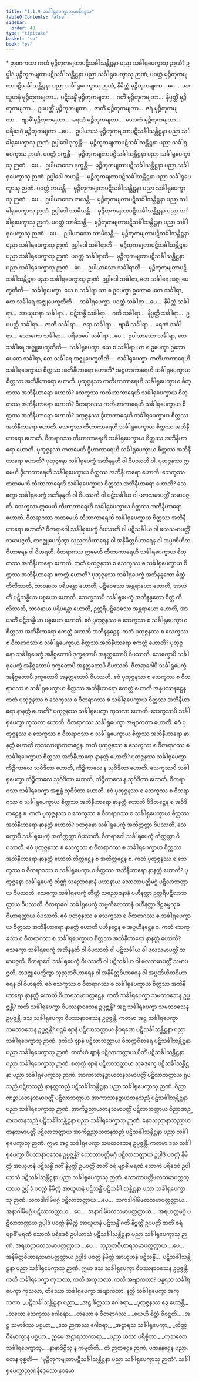```yaml
---
title: "1.1.9 သင်္ခါရုပေက္ခာဉာဏနိဒ္ဒေသ"
tableOfContents: false
sidebar:
  order: 48
type: "tipitaka"
basket: "su"
book: "ps"
---
```



<DynamicBreadcrumb />

<Paragraph type="center" book="ps">
* ဉာဏကထာ
</Paragraph>


<Division number="54" book="ps">

<Paragraph number="394" book="ps">
ကထံ မုဉ္စိတုကမျတာပဋိသင်္ခါသန္တိဋ္ဌနာ ပညာ သင်္ခါရုပေက္ခာသု ဉာဏံ? ဥပ္ပါဒံ မုဉ္စိတုကမျတာပဋိသင်္ခါသန္တိဋ္ဌနာ ပညာ သင်္ခါရုပေက္ခာသု ဉာဏံ, ပဝတ္တံ မုဉ္စိတုကမျတာပဋိသင်္ခါသန္တိဋ္ဌနာ ပညာ သင်္ခါရုပေက္ခာသု ဉာဏံ, နိမိတ္တံ မုဉ္စိတုကမျတာ …ပေ…  အာယူဟနံ မုဉ္စိတုကမျတာ…  ပဋိသန္ဓိံ မုဉ္စိတုကမျတာ…  ဂတိံ မုဉ္စိတုကမျတာ…  နိဗ္ဗတ္တိံ မုဉ္စိတုကမျတာ…  ဥပပတ္တိံ မုဉ္စိတုကမျတာ…  ဇာတိံ မုဉ္စိတုကမျတာ…  ဇရံ မုဉ္စိတုကမျတာ…  ဗျာဓိံ မုဉ္စိတုကမျတာ…  မရဏံ မုဉ္စိတုကမျတာ…  သောကံ မုဉ္စိတုကမျတာ…  ပရိဒေဝံ မုဉ္စိတုကမျတာ …ပေ…  ဥပါယာသံ မုဉ္စိတုကမျတာပဋိသင်္ခါသန္တိဋ္ဌနာ ပညာ သင်္ခါရုပေက္ခာသု ဉာဏံ.
</Paragraph>

<Paragraph number="395" book="ps">
ဥပ္ပါဒေါ ဒုက္ခန္တိ—  မုဉ္စိတုကမျတာပဋိသင်္ခါသန္တိဋ္ဌနာ ပညာ သင်္ခါရုပေက္ခာသု ဉာဏံ. ပဝတ္တံ ဒုက္ခန္တိ—  မုဉ္စိတုကမျတာပဋိသင်္ခါသန္တိဋ္ဌနာ ပညာ သင်္ခါရုပေက္ခာသု ဉာဏံ …ပေ…  ဥပါယာသော ဒုက္ခန္တိ—  မုဉ္စိတုကမျတာပဋိသင်္ခါသန္တိဋ္ဌနာ ပညာ သင်္ခါရုပေက္ခာသု ဉာဏံ.
</Paragraph>

<Paragraph number="396" book="ps">
ဥပ္ပါဒေါ ဘယန္တိ—  မုဉ္စိတုကမျတာပဋိသင်္ခါသန္တိဋ္ဌနာ ပညာ သင်္ခါရုပေက္ခာသု ဉာဏံ. ပဝတ္တံ ဘယန္တိ—  မုဉ္စိတုကမျတာပဋိသင်္ခါသန္တိဋ္ဌနာ ပညာ သင်္ခါရုပေက္ခာသု ဉာဏံ …ပေ…  ဥပါယာသော ဘယန္တိ—  မုဉ္စိတုကမျတာပဋိသင်္ခါသန္တိဋ္ဌနာ ပညာ သင်္ခါရုပေက္ခာသု ဉာဏံ.
</Paragraph>

<Paragraph number="397" book="ps">
ဥပ္ပါဒေါ သာမိသန္တိ—  မုဉ္စိတုကမျတာပဋိသင်္ခါသန္တိဋ္ဌနာ ပညာ သင်္ခါရုပေက္ခာသု ဉာဏံ. ပဝတ္တံ သာမိသန္တိ—  မုဉ္စိတုကမျတာပဋိသင်္ခါသန္တိဋ္ဌနာ ပညာ သင်္ခါရုပေက္ခာသု ဉာဏံ …ပေ…  ဥပါယာသော သာမိသန္တိ—  မုဉ္စိတုကမျတာပဋိသင်္ခါသန္တိဋ္ဌနာ ပညာ သင်္ခါရုပေက္ခာသု ဉာဏံ.
</Paragraph>

<Paragraph number="398" book="ps">
ဥပ္ပါဒေါ သင်္ခါရာတိ—  မုဉ္စိတုကမျတာပဋိသင်္ခါသန္တိဋ္ဌနာ ပညာ သင်္ခါရုပေက္ခာသု ဉာဏံ. ပဝတ္တံ သင်္ခါရာတိ—  မုဉ္စိတုကမျတာပဋိသင်္ခါသန္တိဋ္ဌနာ ပညာ သင်္ခါရုပေက္ခာသု ဉာဏံ …ပေ…  ဥပါယာသော သင်္ခါရာတိ—  မုဉ္စိတုကမျတာပဋိသင်္ခါသန္တိဋ္ဌနာ ပညာ သင်္ခါရုပေက္ခာသု ဉာဏံ.
</Paragraph>

<Paragraph number="399" book="ps">
ဥပ္ပါဒေါ သင်္ခါရာ, တေ သင်္ခါရေ အဇ္ဈုပေက္ခတီတိ—  သင်္ခါရုပေက္ခာ. ယေ စ သင်္ခါရာ ယာ စ ဥပေက္ခာ ဥဘောပေတေ သင်္ခါရာ, တေ သင်္ခါရေ အဇ္ဈုပေက္ခတီတိ—  သင်္ခါရုပေက္ခာ. ပဝတ္တံ သင်္ခါရာ …ပေ…  နိမိတ္တံ သင်္ခါရာ…  အာယူဟနာ သင်္ခါရာ…  ပဋိသန္ဓိ သင်္ခါရာ…  ဂတိ သင်္ခါရာ…  နိဗ္ဗတ္တိ သင်္ခါရာ…  ဥပပတ္တိ သင်္ခါရာ…  ဇာတိ သင်္ခါရာ…  ဇရာ သင်္ခါရာ…  ဗျာဓိ သင်္ခါရာ…  မရဏံ သင်္ခါရာ…  သောကော သင်္ခါရာ…  ပရိဒေဝေါ သင်္ခါရာ …ပေ…  ဥပါယာသော သင်္ခါရာ, တေ သင်္ခါရေ အဇ္ဈုပေက္ခတီတိ—  သင်္ခါရုပေက္ခာ. ယေ စ သင်္ခါရာ ယာ စ ဥပေက္ခာ ဥဘောပေတေ သင်္ခါရာ, တေ သင်္ခါရေ အဇ္ဈုပေက္ခတီတိ—  သင်္ခါရုပေက္ခာ.
</Paragraph>

</Division>
<Division number="55" book="ps">

<Paragraph number="400" book="ps">
ကတိဟာကာရေဟိ သင်္ခါရုပေက္ခာယ စိတ္တဿ အဘိနီဟာရော ဟောတိ? အဋ္ဌဟာကာရေဟိ သင်္ခါရုပေက္ခာယ စိတ္တဿ အဘိနီဟာရော ဟောတိ. ပုထုဇ္ဇနဿ ကတိဟာကာရေဟိ သင်္ခါရုပေက္ခာယ စိတ္တဿ အဘိနီဟာရော ဟောတိ? သေက္ခဿ ကတိဟာကာရေဟိ သင်္ခါရုပေက္ခာယ စိတ္တဿ အဘိနီဟာရော ဟောတိ? ဝီတရာဂဿ ကတိဟာကာရေဟိ သင်္ခါရုပေက္ခာယ စိတ္တဿ အဘိနီဟာရော ဟောတိ? ပုထုဇ္ဇနဿ ဒွီဟာကာရေဟိ သင်္ခါရုပေက္ခာယ စိတ္တဿ အဘိနီဟာရော ဟောတိ. သေက္ခဿ တီဟာကာရေဟိ သင်္ခါရုပေက္ခာယ စိတ္တဿ အဘိနီဟာရော ဟောတိ. ဝီတရာဂဿ တီဟာကာရေဟိ သင်္ခါရုပေက္ခာယ စိတ္တဿ အဘိနီဟာရော ဟောတိ.
</Paragraph>

<Paragraph number="401" book="ps">
ပုထုဇ္ဇနဿ ကတမေဟိ ဒွီဟာကာရေဟိ သင်္ခါရုပေက္ခာယ စိတ္တဿ အဘိနီဟာရော ဟောတိ? ပုထုဇ္ဇနော သင်္ခါရုပေက္ခံ အဘိနန္ဒတိ ဝါ ဝိပဿတိ ဝါ. ပုထုဇ္ဇနဿ ဣမေဟိ ဒွီဟာကာရေဟိ သင်္ခါရုပေက္ခာယ စိတ္တဿ အဘိနီဟာရော ဟောတိ. သေက္ခဿ ကတမေဟိ တီဟာကာရေဟိ သင်္ခါရုပေက္ခာယ စိတ္တဿ အဘိနီဟာရော ဟောတိ? သေက္ခော သင်္ခါရုပေက္ခံ အဘိနန္ဒတိ ဝါ ဝိပဿတိ ဝါ ပဋိသင်္ခါယ ဝါ ဖလသမာပတ္တိံ သမာပဇ္ဇတိ. သေက္ခဿ ဣမေဟိ တီဟာကာရေဟိ သင်္ခါရုပေက္ခာယ စိတ္တဿ အဘိနီဟာရော ဟောတိ. ဝီတရာဂဿ ကတမေဟိ တီဟာကာရေဟိ သင်္ခါရုပေက္ခာယ စိတ္တဿ အဘိနီဟာရော ဟောတိ? ဝီတရာဂေါ သင်္ခါရုပေက္ခံ ဝိပဿတိ ဝါ ပဋိသင်္ခါယ ဝါ ဖလသမာပတ္တိံ သမာပဇ္ဇတိ, တဒဇ္ဈုပေက္ခိတွာ သုညတဝိဟာရေန ဝါ အနိမိတ္တဝိဟာရေန ဝါ အပ္ပဏိဟိတဝိဟာရေန ဝါ ဝိဟရတိ. ဝီတရာဂဿ ဣမေဟိ တီဟာကာရေဟိ သင်္ခါရုပေက္ခာယ စိတ္တဿ အဘိနီဟာရော ဟောတိ.
</Paragraph>

</Division>
<Division number="56" book="ps">

<Paragraph number="402" book="ps">
ကထံ ပုထုဇ္ဇနဿ စ သေက္ခဿ စ သင်္ခါရုပေက္ခာယ စိတ္တဿ အဘိနီဟာရော ဧကတ္တံ ဟောတိ? ပုထုဇ္ဇနဿ သင်္ခါရုပေက္ခံ အဘိနန္ဒတော စိတ္တံ ကိလိဿတိ, ဘာဝနာယ ပရိပန္ထော ဟောတိ, ပဋိဝေဓဿ အန္တရာယော ဟောတိ, အာယတိံ ပဋိသန္ဓိယာ ပစ္စယော ဟောတိ. သေက္ခဿပိ သင်္ခါရုပေက္ခံ အဘိနန္ဒတော စိတ္တံ ကိလိဿတိ, ဘာဝနာယ ပရိပန္ထော ဟောတိ, ဥတ္တရိပဋိဝေဓဿ အန္တရာယော ဟောတိ, အာယတိံ ပဋိသန္ဓိယာ ပစ္စယော ဟောတိ. ဧဝံ ပုထုဇ္ဇနဿ စ သေက္ခဿ စ သင်္ခါရုပေက္ခာယ စိတ္တဿ အဘိနီဟာရော ဧကတ္တံ ဟောတိ အဘိနန္ဒဋ္ဌေန.
</Paragraph>

<Paragraph number="403" book="ps">
ကထံ ပုထုဇ္ဇနဿ စ သေက္ခဿ စ ဝီတရာဂဿ စ သင်္ခါရုပေက္ခာယ စိတ္တဿ အဘိနီဟာရော ဧကတ္တံ ဟောတိ? ပုထုဇ္ဇနော သင်္ခါရုပေက္ခံ အနိစ္စတောပိ ဒုက္ခတောပိ အနတ္တတောပိ ဝိပဿတိ. သေက္ခောပိ သင်္ခါရုပေက္ခံ အနိစ္စတောပိ ဒုက္ခတောပိ အနတ္တတောပိ ဝိပဿတိ. ဝီတရာဂေါပိ သင်္ခါရုပေက္ခံ အနိစ္စတောပိ ဒုက္ခတောပိ အနတ္တတောပိ ဝိပဿတိ. ဧဝံ ပုထုဇ္ဇနဿ စ သေက္ခဿ စ ဝီတရာဂဿ စ သင်္ခါရုပေက္ခာယ စိတ္တဿ အဘိနီဟာရော ဧကတ္တံ ဟောတိ အနုပဿနဋ္ဌေန.
</Paragraph>

<Paragraph number="404" book="ps">
ကထံ ပုထုဇ္ဇနဿ စ သေက္ခဿ စ ဝီတရာဂဿ စ သင်္ခါရုပေက္ခာယ စိတ္တဿ အဘိနီဟာရော နာနတ္တံ ဟောတိ? ပုထုဇ္ဇနဿ သင်္ခါရုပေက္ခာ ကုသလာ ဟောတိ. သေက္ခဿပိ သင်္ခါရုပေက္ခာ ကုသလာ ဟောတိ. ဝီတရာဂဿ သင်္ခါရုပေက္ခာ အဗျာကတာ ဟောတိ. ဧဝံ ပုထုဇ္ဇနဿ စ သေက္ခဿ စ ဝီတရာဂဿ စ သင်္ခါရုပေက္ခာယ စိတ္တဿ အဘိနီဟာရော နာနတ္တံ ဟောတိ ကုသလာဗျာကတဋ္ဌေန.
</Paragraph>

<Paragraph number="405" book="ps">
ကထံ ပုထုဇ္ဇနဿ စ သေက္ခဿ စ ဝီတရာဂဿ စ သင်္ခါရုပေက္ခာယ စိတ္တဿ အဘိနီဟာရော နာနတ္တံ ဟောတိ? ပုထုဇ္ဇနဿ သင်္ခါရုပေက္ခာ ကိဉ္စိကာလေ သုဝိဒိတာ ဟောတိ, ကိဉ္စိကာလေ န သုဝိဒိတာ ဟောတိ. သေက္ခဿပိ သင်္ခါရုပေက္ခာ ကိဉ္စိကာလေ သုဝိဒိတာ ဟောတိ, ကိဉ္စိကာလေ န သုဝိဒိတာ ဟောတိ. ဝီတရာဂဿ သင်္ခါရုပေက္ခာ အစ္စန္တံ သုဝိဒိတာ ဟောတိ. ဧဝံ ပုထုဇ္ဇနဿ စ သေက္ခဿ စ ဝီတရာဂဿ စ သင်္ခါရုပေက္ခာယ စိတ္တဿ အဘိနီဟာရော နာနတ္တံ ဟောတိ ဝိဒိတဋ္ဌေန စ အဝိဒိတဋ္ဌေန စ.
</Paragraph>

<Paragraph number="406" book="ps">
ကထံ ပုထုဇ္ဇနဿ စ သေက္ခဿ စ ဝီတရာဂဿ စ သင်္ခါရုပေက္ခာယ စိတ္တဿ အဘိနီဟာရော နာနတ္တံ ဟောတိ? ပုထုဇ္ဇနော သင်္ခါရုပေက္ခံ အတိတ္တတ္တာ ဝိပဿတိ. သေက္ခောပိ သင်္ခါရုပေက္ခံ အတိတ္တတ္တာ ဝိပဿတိ. ဝီတရာဂေါ သင်္ခါရုပေက္ခံ တိတ္တတ္တာ ဝိပဿတိ. ဧဝံ ပုထုဇ္ဇနဿ စ သေက္ခဿ စ ဝီတရာဂဿ စ သင်္ခါရုပေက္ခာယ စိတ္တဿ အဘိနီဟာရော နာနတ္တံ ဟောတိ တိတ္တဋ္ဌေန စ အတိတ္တဋ္ဌေန စ.
</Paragraph>

<Paragraph number="407" book="ps">
ကထံ ပုထုဇ္ဇနဿ စ သေက္ခဿ စ ဝီတရာဂဿ စ သင်္ခါရုပေက္ခာယ စိတ္တဿ အဘိနီဟာရော နာနတ္တံ ဟောတိ? ပုထုဇ္ဇနော သင်္ခါရုပေက္ခံ တိဏ္ဏံ သညောဇနာနံ ပဟာနာယ သောတာပတ္တိမဂ္ဂံ ပဋိလာဘတ္ထာယ ဝိပဿတိ. သေက္ခော သင်္ခါရုပေက္ခံ တိဏ္ဏံ သညောဇနာနံ ပဟီနတ္တာ ဥတ္တရိပဋိလာဘတ္ထာယ ဝိပဿတိ. ဝီတရာဂေါ သင်္ခါရုပေက္ခံ သဗ္ဗကိလေသာနံ ပဟီနတ္တာ ဒိဋ္ဌဓမ္မသုခဝိဟာရတ္ထာယ ဝိပဿတိ. ဧဝံ ပုထုဇ္ဇနဿ စ သေက္ခဿ စ ဝီတရာဂဿ စ သင်္ခါရုပေက္ခာယ စိတ္တဿ အဘိနီဟာရော နာနတ္တံ ဟောတိ ပဟီနဋ္ဌေန စ အပ္ပဟီနဋ္ဌေန စ.
</Paragraph>

<Paragraph number="408" book="ps">
ကထံ သေက္ခဿ စ ဝီတရာဂဿ စ သင်္ခါရုပေက္ခာယ စိတ္တဿ အဘိနီဟာရော နာနတ္တံ ဟောတိ? သေက္ခော သင်္ခါရုပေက္ခံ အဘိနန္ဒတိ ဝါ ဝိပဿတိ ဝါ ပဋိသင်္ခါယ ဝါ ဖလသမာပတ္တိံ သမာပဇ္ဇတိ. ဝီတရာဂေါ သင်္ခါရုပေက္ခံ ဝိပဿတိ ဝါ ပဋိသင်္ခါယ ဝါ ဖလသမာပတ္တိံ သမာပဇ္ဇတိ, တဒဇ္ဈုပေက္ခိတွာ သုညတဝိဟာရေန ဝါ အနိမိတ္တဝိဟာရေန ဝါ အပ္ပဏိဟိတဝိဟာရေန ဝါ ဝိဟရတိ. ဧဝံ သေက္ခဿ စ ဝီတရာဂဿ စ သင်္ခါရုပေက္ခာယ စိတ္တဿ အဘိနီဟာရော နာနတ္တံ ဟောတိ ဝိဟာရသမာပတ္တဋ္ဌေန.
</Paragraph>

</Division>
<Division number="57" book="ps">

<Paragraph number="409" book="ps">
ကတိ သင်္ခါရုပေက္ခာ သမထဝသေန ဥပ္ပဇ္ဇန္တိ? ကတိ သင်္ခါရုပေက္ခာ ဝိပဿနာဝသေန ဥပ္ပဇ္ဇန္တိ? အဋ္ဌ သင်္ခါရုပေက္ခာ သမထဝသေန ဥပ္ပဇ္ဇန္တိ. ဒသ သင်္ခါရုပေက္ခာ ဝိပဿနာဝသေန ဥပ္ပဇ္ဇန္တိ.
</Paragraph>

<Paragraph number="410" book="ps">
ကတမာ အဋ္ဌ သင်္ခါရုပေက္ခာ သမထဝသေန ဥပ္ပဇ္ဇန္တိ? ပဌမံ ဈာနံ ပဋိလာဘတ္ထာယ နီဝရဏေ ပဋိသင်္ခါသန္တိဋ္ဌနာ ပညာ သင်္ခါရုပေက္ခာသု ဉာဏံ. ဒုတိယံ ဈာနံ ပဋိလာဘတ္ထာယ ဝိတက္ကဝိစာရေ ပဋိသင်္ခါသန္တိဋ္ဌနာ ပညာ သင်္ခါရုပေက္ခာသု ဉာဏံ. တတိယံ ဈာနံ ပဋိလာဘတ္ထာယ ပီတိံ ပဋိသင်္ခါသန္တိဋ္ဌနာ ပညာ သင်္ခါရုပေက္ခာသု ဉာဏံ. စတုတ္ထံ ဈာနံ ပဋိလာဘတ္ထာယ သုခဒုက္ခေ ပဋိသင်္ခါသန္တိဋ္ဌနာ ပညာ သင်္ခါရုပေက္ခာသု ဉာဏံ. အာကာသာနဉ္စာယတနသမာပတ္တိံ ပဋိလာဘတ္ထာယ ရူပသညံ ပဋိဃသညံ နာနတ္တသညံ ပဋိသင်္ခါသန္တိဋ္ဌနာ ပညာ သင်္ခါရုပေက္ခာသု ဉာဏံ. ဝိညာဏဉ္စာယတနသမာပတ္တိံ ပဋိလာဘတ္ထာယ အာကာသာနဉ္စာယတနသညံ ပဋိသင်္ခါသန္တိဋ္ဌနာ ပညာ သင်္ခါရုပေက္ခာသု ဉာဏံ. အာကိဉ္စညာယတနသမာပတ္တိံ ပဋိလာဘတ္ထာယ ဝိညာဏဉ္စာယတနသညံ ပဋိသင်္ခါသန္တိဋ္ဌနာ ပညာ သင်္ခါရုပေက္ခာသု ဉာဏံ. နေဝသညာနာသညာယတနသမာပတ္တိံ ပဋိလာဘတ္ထာယ အာကိဉ္စညာယတနသညံ ပဋိသင်္ခါသန္တိဋ္ဌနာ ပညာ သင်္ခါရုပေက္ခာသု ဉာဏံ. ဣမာ အဋ္ဌ သင်္ခါရုပေက္ခာ သမထဝသေန ဥပ္ပဇ္ဇန္တိ.
</Paragraph>

<Paragraph number="411" book="ps">
ကတမာ ဒသ သင်္ခါရုပေက္ခာ ဝိပဿနာဝသေန ဥပ္ပဇ္ဇန္တိ? သောတာပတ္တိမဂ္ဂံ ပဋိလာဘတ္ထာယ ဥပ္ပါဒံ ပဝတ္တံ နိမိတ္တံ အာယူဟနံ ပဋိသန္ဓိံ ဂတိံ နိဗ္ဗတ္တိံ ဥပပတ္တိံ ဇာတိံ ဇရံ ဗျာဓိံ မရဏံ သောကံ ပရိဒေဝံ ဥပါယာသံ ပဋိသင်္ခါသန္တိဋ္ဌနာ ပညာ သင်္ခါရုပေက္ခာသု ဉာဏံ. သောတာပတ္တိဖလသမာပတ္တတ္ထာယ ဥပ္ပါဒံ ပဝတ္တံ နိမိတ္တံ အာယူဟနံ ပဋိသန္ဓိံ ပဋိသင်္ခါ သန္တိဋ္ဌနာ ပညာ သင်္ခါရုပေက္ခာသု ဉာဏံ. သကဒါဂါမိမဂ္ဂံ ပဋိလာဘတ္ထာယ …ပေ…  သကဒါဂါမိဖလသမာပတ္တတ္ထာယ…  အနာဂါမိမဂ္ဂံ ပဋိလာဘတ္ထာယ …ပေ…  အနာဂါမိဖလသမာပတ္တတ္ထာယ…  အရဟတ္တမဂ္ဂံ ပဋိလာဘတ္ထာယ ဥပ္ပါဒံ ပဝတ္တံ နိမိတ္တံ အာယူဟနံ ပဋိသန္ဓိံ ဂတိံ နိဗ္ဗတ္တိံ ဥပပတ္တိံ ဇာတိံ ဇရံ ဗျာဓိံ မရဏံ သောကံ ပရိဒေဝံ ဥပါယာသံ ပဋိသင်္ခါသန္တိဋ္ဌနာ ပညာ သင်္ခါရုပေက္ခာသု ဉာဏံ. အရဟတ္တဖလသမာပတ္တတ္ထာယ …ပေ…  သုညတဝိဟာရသမာပတ္တတ္ထာယ …ပေ…  အနိမိတ္တဝိဟာရသမာပတ္တတ္ထာယ ဥပ္ပါဒံ ပဝတ္တံ နိမိတ္တံ အာယူဟနံ ပဋိသန္ဓိံ…  ပဋိသင်္ခါသန္တိဋ္ဌနာ ပညာ သင်္ခါရုပေက္ခာသု ဉာဏံ. ဣမာ ဒသ သင်္ခါရုပေက္ခာ ဝိပဿနာဝသေန ဥပ္ပဇ္ဇန္တိ.
</Paragraph>

</Division>
<Division number="58" book="ps">

<Paragraph number="412" book="ps">
ကတိ သင်္ခါရုပေက္ခာ ကုသလာ, ကတိ အကုသလာ, ကတိ အဗျာကတာ? ပန္နရသ သင်္ခါရုပေက္ခာ ကုသလာ, တိဿော သင်္ခါရုပေက္ခာ အဗျာကတာ. နတ္ထိ သင်္ခါရုပေက္ခာ အကုသလာ.
</Paragraph>

<Paragraph number="413" type="verses" book="ps">
_ပဋိသင်္ခါသန္တိဋ္ဌနာ ပညာ,_  
_အဋ္ဌ စိတ္တဿ ဂေါစရာ;_  
_ပုထုဇ္ဇနဿ ဒွေ ဟောန္တိ,_  
_တယော သေက္ခဿ ဂေါစရာ;_  
_တယော စ ဝီတရာဂဿ,_  
_ယေဟိ စိတ္တံ ဝိဝဋ္ဋတိ._  

</Paragraph>

<Paragraph number="414" type="verses" book="ps">
_အဋ္ဌ သမာဓိဿ ပစ္စယာ,_  
_ဒသ ဉာဏဿ ဂေါစရာ;_  
_အဋ္ဌာရသ သင်္ခါရုပေက္ခာ,_  
_တိဏ္ဏံ ဝိမောက္ခာန ပစ္စယာ._  

</Paragraph>

<Paragraph number="415" type="verses" book="ps">
ဣမေ အဋ္ဌာရသာကာရာ,_  
_ပညာ ယဿ ပရိစ္စိတာ;_  
_ကုသလော သင်္ခါရုပေက္ခာသု,_  
_နာနာဒိဋ္ဌီသု န ကမ္ပတီတိ._  

</Paragraph>

<Paragraph number="416" book="ps">
တံ ဉာတဋ္ဌေန ဉာဏံ, ပဇာနနဋ္ဌေန ပညာ. တေန ဝုစ္စတိ—  “မုဉ္စိတုကမျတာပဋိသင်္ခါသန္တိဋ္ဌနာ ပညာ သင်္ခါရုပေက္ခာသု ဉာဏံ”.

</Paragraph>
</Division>

<Paragraph number="417" type="center" book="ps">
သင်္ခါရုပေက္ခာဉာဏနိဒ္ဒေသော နဝမော.
</Paragraph>